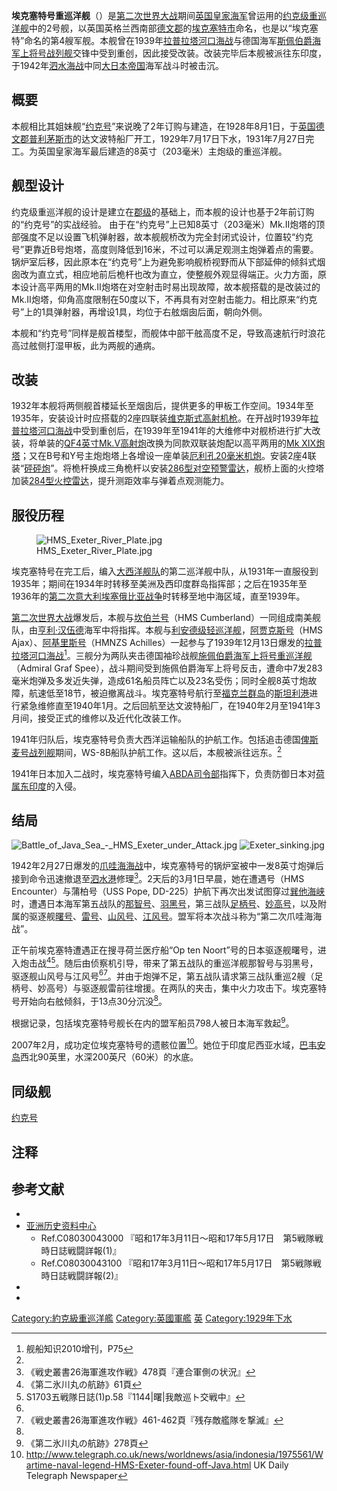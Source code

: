 {{军舰模板
|名称= 埃克塞特号 [[File:Naval_Ensign_of_the_United_Kingdom.svg|30px]]<br /><small>{{lang|en|Exeter}}</small> 
|图片= [[File:HMS_Exeter_after_refit_1941_IWM_A_3553.jpg|300px]]
|照片說明= 1941年接受改装后的埃克塞特号
|舰种= [[重巡洋舰|重巡洋舰]]
|艦級= [[约克级重巡洋舰|约克级]]（2号舰）
|制造= 普利茅斯 德文波特船坞
|下订= 1928年3月15日
|动工= 1928年8月1日
|下水= 1929年7月18日
|服役= 1931年7月27日
|結局= 于1942年3月1日的[[泗水海战|泗水海战]]中被击沉
|基准= 8,390[[标准排水量|吨]]
|满载= 10,410吨
|长度= 全长175.25[[米_(单位)|米]]<br />水线长164.6米
|阔度= 17.67米
|吃水= 6.17米
|航速= 32.5[[节|节]]<br />满载 30.5节
|引擎= 8座海军三汽包水管锅炉<br />4座帕森斯变速蒸汽引擎4轴推进
|出力= 80,000[[马力|马力]]
|续航= 10,000[[浬|浬]]（26节，1,900吨重油）
|乘员= 630人
|装甲= 
*主装甲带76毫米
*水密隔舱63毫米
*主炮侧面25毫米
*主炮炮座25毫米
*主炮扬弹机50毫米
|舰载机= 1架[[海象水上飞机|海象水上飞机]]<br />设1座弹射器，后增加为2座
|装备=
*建造时
**3座双联装8[[英寸|英寸]]（203毫米）L/50 Mark VIII后装式舰炮
**4座单装QF4英寸（101.6毫米）Mk.V高炮
**2座四联装[[維克斯.50重機槍|0.5英寸（12.7毫米）L/50 Mk.III维克斯式机枪]]
**2座三联装21英寸（533毫米）鱼雷发射管
*战时改装
**3座双联装8英寸（203毫米）L/50 Mark VIII后装式舰炮
**4座双联装[[QF_4吋Mk_XVI速射艦炮|QF 4英寸（101.6毫米）Mk XVI高平两用炮]]
**2座四联装[[QF_2磅速射艦炮|QF 2磅速 L39 Mk.VIII高炮]]
**2座单装[[厄利孔20毫米机炮|厄利孔20毫米机炮]]
**2座三联装21英寸（533毫米）鱼雷发射管
}}
'''埃克塞特号重巡洋舰'''（{{lang|en|HMS Exeter(68)}}）是[[第二次世界大战|第二次世界大战]]期间[[英国皇家海军|英国皇家海军]]曾运用的[[约克级重巡洋舰|约克级重巡洋舰]]中的2号舰，以英国英格兰西南部[[德文郡|德文郡]]的[[埃克塞特|埃克塞特市]]命名，也是以“埃克塞特”命名的第4艘军舰。本舰曾在1939年[[拉普拉塔河口海战|拉普拉塔河口海战]]与德国海军[[施佩伯爵海军上将号装甲舰|斯佩伯爵海军上将号战列舰]]交锋中受到重创，因此接受改装。改装完毕后本舰被派往东印度，于1942年[[泗水海战|泗水海战]]中同[[大日本帝国|大日本帝国]]海军战斗时被击沉。

== 概要 ==

本舰相比其姐妹舰“[[约克号重巡洋舰|约克号]]”来说晚了2年订购与建造，在1928年8月1日，于[[英国|英国]][[德文郡|德文郡]][[普利茅斯|普利茅斯市]]的达文波特船厂开工，1929年7月17日下水，1931年7月27日完工。为英国皇家海军最后建造的8英寸（203毫米）主炮级的重巡洋舰。

== 舰型设计 ==

{{main|约克级重巡洋舰}}

约克级重巡洋舰的设计是建立在[[郡级重巡洋舰|郡级]]的基础上，而本舰的设计也基于2年前订购的“约克号”的实战经验。
由于在“约克号”上已知8英寸（203毫米）Mk.II炮塔的顶部强度不足以设置飞机弹射器，故本舰舰桥改为完全封闭式设计，位置较“约克号”更靠近B号炮塔，高度则降低到16米，不过可以满足观测主炮弹着点的需要。锅炉室后移，因此原本在“约克号”上为避免影响舰桥视野而从下部延伸的倾斜式烟囱改为直立式，相应地前后桅杆也改为直立，使整舰外观显得端正。火力方面，原本设计高平两用的Mk.II炮塔在对空射击时易出现故障，故本舰搭载的是改装过的Mk.II炮塔，仰角高度限制在50度以下，不再具有对空射击能力。相比原来“约克号”上的1具弹射器，再增设1具，均位于右舷烟囱后面，朝向外侧。

本舰和“约克号”同样是舰首楼型，而舰体中部干舷高度不足，导致高速航行时浪花高过舷侧打湿甲板，此为两舰的通病。

== 改装 ==

1932年本舰将两侧舰首楼延长至烟囱后，提供更多的甲板工作空间。1934年至1935年，安装设计时应搭载的2座四联装[[維克斯.50重機槍|维克斯式高射机枪]]。在开战时1939年[[拉普拉塔河口海战|拉普拉塔河口海战]]中受到重创后，在1939年至1941年的大维修中对舰桥进行扩大改装，将单装的[[QF4英寸Mk.V高射炮|QF4英寸Mk.V高射炮]]改换为同款双联装炮配以高平两用的[[QF_4吋Mk_XVI速射艦炮|Mk XIX炮塔]]；又在B号和Y号主炮炮塔上各增设一座单装[[厄利孔20毫米机炮|厄利孔20毫米机炮]]。安装2座4联装“[[QF_2磅速射艦炮|砰砰炮]]”。将桅杆换成三角桅杆以安装[[286型对空预警雷达|286型对空预警雷达]]，舰桥上面的火控塔加装[[284型火控雷达|284型火控雷达]]，提升测距效率与弹着点观测能力。

== 服役历程 ==

[[File:HMS_Exeter_River_Plate.jpg|thumb]]

埃克塞特号在完工后，编入[[大西洋舰队|大西洋舰队]]的第二巡洋舰中队，从1931年一直服役到1935年；期间在1934年时转移至美洲及西印度群岛指挥部；之后在1935年至1936年的[[第二次意大利埃塞俄比亚战争|第二次意大利埃塞俄比亚战争]]时转移至地中海区域，直至1939年。

[[第二次世界大战|第二次世界大战]]爆发后，本舰与[[坎伯兰号重巡洋舰|坎伯兰号]]（HMS Cumberland）一同组成南美舰队，由[[亨利·汉伍德|亨利·汉伍德]]海军中将指挥。本舰与[[利安德级轻巡洋舰|利安德级轻巡洋舰]]，[[阿贾克斯号轻巡洋舰|阿贾克斯号]]（HMS Ajax）、[[阿基里斯号轻巡洋舰|阿基里斯号]]（HMNZS Achilles）一起参与了1939年12月13日爆发的[[拉普拉塔河口海战|拉普拉塔河口海战]]<ref name="naval-ships">舰船知识2010增刊，P75</ref>。三舰分为两队夹击德国袖珍战舰[[施佩伯爵海军上将号重巡洋舰|施佩伯爵海军上将号重巡洋舰]]（Admiral Graf Spee），战斗期间受到施佩伯爵海军上将号反击，遭命中7发283毫米炮弹及多发近失弹，造成61名船员阵亡以及23名受伤；同时全舰8英寸炮故障，航速低至18节，被迫撤离战斗。埃克塞特号航行至[[福克兰群岛|福克兰群岛]]的[[斯坦利_(福克兰群岛)|斯坦利港]]进行紧急维修直至1940年1月。之后回航至达文波特船厂，在1940年2月至1941年3月间，接受正式的维修以及近代化改装工作。

1941年归队后，埃克塞特号负责大西洋运输船队的护航工作。包括追击德国[[俾斯麦号战列舰|俾斯麦号战列舰]]期间，WS-8B船队护航工作。这以后，本舰被派往远东。<ref name="naval-ships" />

1941年日本加入二战时，埃克塞特号编入[[美国-英国-荷兰-澳大利亚司令部|ABDA司令部]]指挥下，负责防御日本对[[荷属东印度|荷属东印度]]的入侵。

== 结局 ==


[[File:Battle_of_Java_Sea_-_HMS_Exeter_under_Attack.jpg|thumb]]
[[File:Exeter_sinking.jpg|thumb]]

1942年2月27日爆发的[[爪哇海海战|爪哇海海战]]中，埃克塞特号的锅炉室被中一发8英寸炮弹后接到命令迅速撤退至[[泗水_(印尼)|泗水港]]修理<ref name="叢書(26)461">《戦史叢書26海軍進攻作戦》478頁『連合軍側の状況』</ref>。2天后的3月1日早晨，她在遭遇号（HMS Encounter）与蒲柏号（USS Pope, DD-225）护航下再次出发试图穿过[[巽他海峡|巽他海峡]]时，遭遇日本海军第五战队的[[那智号重巡洋舰|那智号]]、[[羽黑号重巡洋舰|羽黑号]]，第三战队[[足柄号重巡洋舰|足柄号]]、[[妙高号重巡洋舰|妙高号]]，以及附属的驱逐舰[[曙号驱逐舰|曙号]]、[[雷号驱逐舰_(吹雪型)|雷号]]、[[山风号驱逐舰|山风号]]、[[江风号驱逐舰|江风号]]。盟军将本次战斗称为“第二次爪哇海海战”。

正午前埃克塞特遭遇正在搜寻荷兰医疗船“Op ten Noort”号的日本驱逐舰曙号，进入炮击战<ref>《第二氷川丸の航跡》61頁</ref><ref>S1703五戦隊日誌(1)p.58『1144|曙|我敵巡ト交戦中』</ref>。随后由侦察机引导，带来了第五战队的重巡洋舰那智号与羽黑号，驱逐舰山风号与江风号<ref name="叢書(26)461" /><ref name="叢書(26)462">《戦史叢書26海軍進攻作戦》461-462頁『残存敵艦隊を撃滅』</ref>。并由于炮弹不足，第五战队请求第三战队重巡2艘（足柄号、妙高号）与驱逐舰雷前往增援。在两队的夹击，集中火力攻击下。埃克塞特号开始向右舷倾斜，于13点30分沉没<ref name="叢書(26)462" />。

根据记录，包括埃克塞特号舰长在内的盟军船员798人被日本海军救起<ref>《第二氷川丸の航跡》278頁</ref>。

2007年2月，成功定位埃克塞特号的遗骸位置<ref>http://www.telegraph.co.uk/news/worldnews/asia/indonesia/1975561/Wartime-naval-legend-HMS-Exeter-found-off-Java.html {{Wayback|url=http://www.telegraph.co.uk/news/worldnews/asia/indonesia/1975561/Wartime-naval-legend-HMS-Exeter-found-off-Java.html |date=20141202102020 }} UK Daily Telegraph Newspaper</ref>。她位于印度尼西亚水域，[[巴韦安岛|巴韦安岛]]西北90英里，水深200英尺（60米）的水底。

== 同级舰 ==

[[约克号重巡洋舰|约克号]]

== 注释 ==
<references />

== 参考文献 ==
* {{cite book  
|title=《舰船知识2010增刊 世界重巡洋舰全集》
|year=2010
|publisher=舰船知识杂志社
}}
* [http://www.jacar.go.jp/index.html 亚洲历史资料中心]{{Wayback|url=http://www.jacar.go.jp/index.html |date=20191210133125 }}
** Ref.C08030043000 『昭和17年3月11日～昭和17年5月17日　第5戦隊戦時日誌戦闘詳報(1)』
** Ref.C08030043100 『昭和17年3月11日～昭和17年5月17日　第5戦隊戦時日誌戦闘詳報(2)』
* {{cite book
|title= 『戦史叢書26　蘭印・ベンガル湾方面　海軍進攻作戦』 
|publisher=朝雲新聞社
|author=防衛庁防衛研修所戦史室
|language=日语
|date=1969年5月}}
* {{cite book
|title=『海軍病院船はなぜ沈められたか　第二氷川丸の航跡』 
|publisher=光人社NF文庫
|chapter=「第1章　スラバヤ沖海戦とオプテンノール号」
|language=日语
|origyear=2001
|author=三神國隆
|isbn=4-7698-2443-2
|date=2005年1月}}

{{DEFAULTSORT:Exeter}}

{{約克級重巡洋艦}}

[[Category:約克級重巡洋艦|Category:約克級重巡洋艦]]
[[Category:英國軍艦|Category:英國軍艦]]
[[Category:重巡洋舰|英]]
[[Category:1929年下水|Category:1929年下水]]